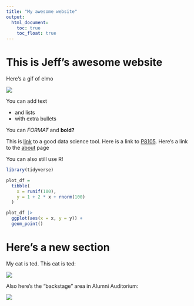 ```yaml
---
title: "My awesome website"
output: 
  html_document:
    toc: true
    toc_float: true
---
```


# This is Jeff's awesome website

Here's a gif of elmo

![](https://media.giphy.com/media/drXGoW1iudhKw/giphy.gif)


You can add text 

* and lists
* with extra bullets 

You can *FORMAT* and **bold?**


This is [link](https://www.google.com/) to a good data science tool. Here is a link to [P8105](https://p8105.com/index.html). Here's a link to the [about](about.html) page


You can also still use R!

```r
library(tidyverse)

plot_df =
  tibble(
    x = runif(100),
    y = 1 + 2 * x + rnorm(100)
  )

plot_df |> 
  ggplot(aes(x = x, y = y)) +
  geom_point()
```


# Here's a new section

My cat is ted. This cat is ted:

![](images/ted.jpg)


Also here's the "backstage" area in Alumni Auditorium:

![](images/backstage.jpg)
